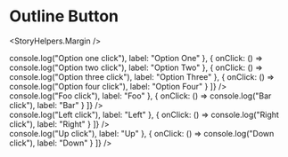 

<Meta title="Components|Buttons|Dropdown" />

# Outline Button

<StoryHelpers.Margin />

<Story name="Dropdown">
  <div style={{ width: "13rem" }}>
    <Buttons.Dropdown
      buttonType="Primary"
      options={[
        {
          onClick: () => console.log("Option one click"),
          label: "Option One"
        },
        {
          onClick: () => console.log("Option two click"),
          label: "Option Two"
        },
        {
          onClick: () => console.log("Option three click"),
          label: "Option Three"
        },
        {
          onClick: () => console.log("Option four click"),
          label: "Option Four"
        }
      ]}
    />
    <div className="mt-1">
      <Buttons.Dropdown
        buttonType="Info"
        options={[
          {
            onClick: () => console.log("Foo click"),
            label: "Foo"
          },
          {
            onClick: () => console.log("Bar click"),
            label: "Bar"
          }
        ]}
      />
    </div>
    <div className="mt-1">
      <Buttons.Dropdown
        buttonType="Cancel"
        options={[
          {
            onClick: () => console.log("Left click"),
            label: "Left"
          },
          {
            onClick: () => console.log("Right click"),
            label: "Right"
          }
        ]}
      />
    </div>
    <div className="mt-1">
      <Buttons.Dropdown
        options={[
          {
            onClick: () => console.log("Up click"),
            label: "Up"
          },
          {
            onClick: () => console.log("Down click"),
            label: "Down"
          }
        ]}
      />
    </div>
  </div>
</Story>

<Props of={Buttons.Dropdown} />
